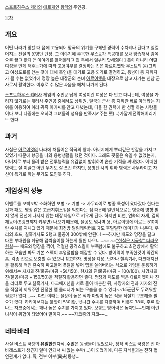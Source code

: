 [[소프트하우스 캐러]]의 [[에로게]]인 [[왕적]]의 주인공.

[[목차]]

== 개요 ==
어떤 나라가 망할 때 쯤에 고용되어 망국의 위기를 구해낸 경력이 수차례나 된다고 일컬어지는 전설의 용병단 단장. 그 이야기에 주목한 무스트가 특공대를 보내 암습해서 감옥으로 끌고 왔다.[* 이야기를 들어볼려고 진 측에서 일부러 당해줬다.] 돈이 아니라 어떤여성을 안게 해주는가에 따라 고용여부를 결정하는 진은 [[아르이엣]]와 무스트의 몸(그리고 여성포로를 안는 것에 대해 묵인)을 대가로 고용 되기로 결정하고, 용병이 총 지휘자가 될 수는 없었기에 명망 높은 대장군의 손녀 [[아르이엣]]을 대장으로 삼고 자기는 신참 군사로서 활약한다. 이후로 수 많은 싸움을 헤쳐 나가게 된다.

[[소프트하우스 캐러]]사 게임의 주인공 답게 여성이란 여성은 다 안고 다니는데, 여성을 가리지 않기로는 캐러사 주인공 중에서도 상위권. 일국의 군사 총 지휘관 바로 아래라는 지위를 이용하여 여러 귀족 아가씨를 안고 다녔는데, 다들 한 권력에 한 성깔 하는 사람들이다 보니 나중에는 오히려 그녀들의 성욕을 만족시켜주는 펫(...)가깝게 전락해버리기도 한다.

== 과거 ==
사실은 [[아르이엣]]의 나라에 쳐들어온 적국의 왕자. 아버지에게 뿌리깊은 반감을 가지고 있었기 때문에 왕궁을 나와 용병생활을 했던 것이다. 그래도 핏줄은 속일 수 없었는지, 아버지로 부터 물려 받은 전투능력을 유감없이 발휘하여 숱한 기적을 써내었다. 어떠한 병력도 잘 이끌고 어떤 무기도 잘 쓰긴 하지만, 용병단 시의 휘하 병력은 사무라이고 자신이 특기로 하는 무기도 도인듯 하다.

== 게임상의 성능 ==
이벤트를 꼬박꼬박 소화하면 보병 -> 기병 -> 사무라이로 병종 특성이 왔다갔다 한다는 것과 패도, 명장 같은 고급지휘스킬을 익힌다는 점 때문에 일반적으로는 병종에 영향 받지 않게 전선에 나서지 않는 대장 타입으로 키우게 된다.
하지만 비연, 연속의 자세, 검의재능이(S랭크까지 키우면) 나오기 때문에, 물공도 넘사벽 용, 아르이엣에 이르는 510이란 수치를 지니고 있기 때문에 최전방 딜링캐릭터로 가도 후덜덜한 데미지가 나온다. 우리의 호프, 칠흑기사도 S랭크 물공이 300밖에 안된다! ~~하지만 패도와 명장을 달고 다른 부대원을 이용해 맵싹슬이를 하는게 훨씬 나으니...~~ ~~[["현실은 시궁창" 더러운 현실]]~~
패도와 명장을 찍어, 적절한 공격스킬이 부족함에도 불구하고 최전방에서 활약하는 모습만 봐도 기본 스펙이 후덜덜함을 체감할 수 있다. 방어력이 부족한것이 약간의 흠. 각종 진으로 보충할 수 있으니 참고하자. 명장을 이용, 닌자나 칠흑기사, 다크매지션을 활용해 적진 깊숙히 파고들어 폭딜을 넣어 맵을 쓸어버리는 식으로 게임을 운용하기 위해서는 지자의 진(물공/마공 +50/150), 현자의 진(물공/마공 + 100/100), 사망자의 진(물공/마공 + 150/50)을 적절히 활용하면 좋다. 명장과 패도를 찍은 아르이엣이나 진을 리더로 두고 칠흑기사, 다크매지션을 서로 몰아 배분한 뒤, 사망자의 진과 지자의 진을 적절히 끼워주면 진정한 맵 클리너가 되는 모습을 볼 수 있다~~1:5군단도 두려워할 필요가 없다...~~. 다만 이때는 물방이 높은 적과 마방이 높은 적을 적절히 구분해줄 필요가 있다. 하라미보디는 물방이 53이란, 넋나간 수치를 자랑하며 비룡도 38로, 주로 만나는 자코중에서는 꽤나 높은 수치를 가지고 있다. 보병도 방어력은 높지만~~언제 이런녀석이 위협이 되었어야 말이지.~~ ~~자코중의 자코~~...

== 네타바레 ==
사실 비스트 국왕의 '''유일한'''친자식.
수많은 동생들이 있었으나, 정작 비스트 국왕은 진 아바레스트가 생긴지 얼마 안돼서 씨 없는 수박(...)이 되었기에, 다른 자식들과는 전혀 혈연관계가 없다. 즉, 전부 이부(異夫)동생...

